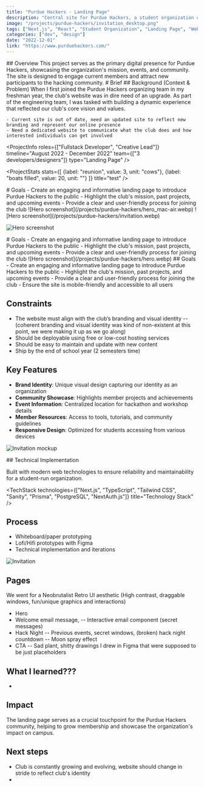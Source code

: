 ```yaml
---
title: "Purdue Hackers - Landing Page"
description: "Central site for Purdue Hackers, a student organization of more than 1000 members who build & ship kick-ass creative projects."
image: "/projects/purdue-hackers/invitation_desktop.png"
tags: ["Next.js", "React", "Student Organization", "Landing Page", "Web Development"]
categories: ["dev", "design"]
date: "2022-12-01"
link: "https://www.purduehackers.com/"
---
```


<SplitSection>
  <SectionColumn size={1}>
    ## Overview
  </SectionColumn>
  <SectionColumn size={1}>
    <ProjectInfo 
      roles={["Fullstack Developer", "Creative Lead"]} 
      timeline="August 2022 - December 2022"
      team={["3 developers/designers"]}
    />
    This project serves as the primary digital presence for Purdue Hackers, showcasing the organization's mission, events, and community. The site is designed to engage current members and attract new participants to the hacking community.
  </SectionColumn>
</SplitSection>

<SplitSection>
  <SectionColumn size={1}>
    # Brief
  </SectionColumn>
  <SectionColumn size={1}>
    ## Background (Context & Problem)
    When I first joined the Purdue Hackers organizing team in my freshman year, the club's website was in dire need of an upgrade.
    As part of the engineering team, I was tasked with building a dynamic experience that reflected our club's core vision and values. 

    - Current site is out of date, need an updated site to reflect new branding and represent our online presence
    - Need a dedicated website to communicate what the club does and how interested individuals can get involved
  </SectionColumn>
</SplitSection>

<ProjectInfo 
  roles={["Fullstack Developer", "Creative Lead"]} 
  timeline="August 2022 - December 2022"
  team={["3 developers/designers"]}
  type="Landing Page"
/>

<ProjectStats
  stats={[
    {label: "reunion", value: 3, unit: "cows"},
    {label: "boats filled", value: 20, unit: ""}
  ]}
  title="test"
/>

<SplitSection>
  <SectionColumn size={1}>
    # Goals
  </SectionColumn>
  <SectionColumn size={2}>
    - Create an engaging and informative landing page to introduce Purdue Hackers to the public
    - Highlight the club's mission, past projects, and upcoming events
    - Provide a clear and user-friendly process for joining the club
  </SectionColumn>
</SplitSection>

<SplitSection>
  <SectionColumn size={1}>
    ![Hero screenshot](/projects/purdue-hackers/hero_mac-air.webp)
  </SectionColumn>
  <SectionColumn size={1}>
    ![Hero screenshot](/projects/purdue-hackers/invitation.webp)
  </SectionColumn>
</SplitSection>


![Hero screenshot](/projects/purdue-hackers/hack-night_mac-air.webp)

<SplitSection>
  <SectionColumn size={1}>
    # Goals
    - Create an engaging and informative landing page to introduce Purdue Hackers to the public
    - Highlight the club's mission, past projects, and upcoming events
    - Provide a clear and user-friendly process for joining the club
  </SectionColumn>
  <SectionColumn size={1}>
    ![Hero screenshot](/projects/purdue-hackers/hero.webp)
  </SectionColumn>
</SplitSection>

<MiddleSection>
  ## Goals
  - Create an engaging and informative landing page to introduce Purdue Hackers to the public
  - Highlight the club's mission, past projects, and upcoming events
  - Provide a clear and user-friendly process for joining the club
  - Ensure the site is mobile-friendly and accessible to all users

  ## Constraints
  - The website must align with the club’s branding and visual identity
  -- (coherent branding and visual identity was kind of non-existent at this point, we were making it up as we go along)
  - Should be deployable using free or low-cost hosting services
  - Should be easy to maintain and update with new content
  - Ship by the end of school year (2 semesters time)

  ## Key Features

  - **Brand Identity**: Unique visual design capturing our identity as an organization
  - **Community Showcase**: Highlights member projects and achievements
  - **Event Information**: Centralized location for hackathon and workshop details
  - **Member Resources**: Access to tools, tutorials, and community guidelines
  - **Responsive Design**: Optimized for students accessing from various devices
</MiddleSection>

![Invitation mockup](/projects/purdue-hackers/invitation_desktop.png)


<MiddleSection>
  ## Technical Implementation

  Built with modern web technologies to ensure reliability and maintainability for a student-run organization.

  <TechStack 
    technologies={["Next.js", "TypeScript", "Tailwind CSS", "Sanity", "Prisma", "PostgreSQL", "NextAuth.js"]}
    title="Technology Stack"
  />

  ## Process

  - Whiteboard/paper prototyping
  - Lofi/Hifi prototypes with Figma
  - Technical implementation and iterations

  ![Invitation](/projects/purdue-hackers/invitation.png)

  ## Pages

  We went for a Neobrutalist Retro UI aesthetic 
  (High contrast, draggable windows, fun/unique graphics and interactions)

  - Hero 
  - Welcome email message, 
  -- Interactive email component (secret messages)
  - Hack Night 
  -- Previous events, secret windows, (broken) hack night countdown
  -- Moon spray effect 
  - CTA
  -- Sad plant, shitty drawings I drew in Figma that were supposed to be just placeholders

  ## What I learned???
  - 

  ## Impact

  The landing page serves as a crucial touchpoint for the Purdue Hackers community, helping to grow membership and showcase the organization's impact on campus.

  ## Next steps
  - Club is constantly growing and evolving, website should change in stride to reflect club's identity
  - 
</MiddleSection>
